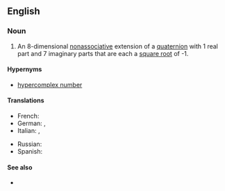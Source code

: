 ==English==

===Noun===
{{wikipedia}}
{{en-noun}}

# {{lb|en|mathematics}} An 8-dimensional [[nonassociative]] extension of a [[quaternion]] with 1 real part and 7 imaginary parts that are each a [[square root]] of -1.

====Hypernyms====
* [[hypercomplex number]]

====Translations====
{{trans-top|nonassociative extension of a quaternion}}
* French: {{t+|fr|octonion|m}}
* German: {{t+|de|Oktave|f}}, {{t|de|Oktonion|f}}
* Italian: {{t|it|ottonione|m}}, {{t+|it|ottetto|m}}
{{trans-mid}}
* Russian: {{t|ru|октонио́н|m}}
* Spanish: {{t|es|octonión|m}}
{{trans-bottom}}

====See also====
* {{sense|mathematics}} {{l|en|sedenion}}